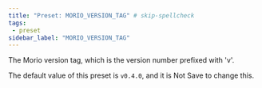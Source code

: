 ```yaml
---
title: "Preset: MORIO_VERSION_TAG" # skip-spellcheck
tags:
 - preset
sidebar_label: "MORIO_VERSION_TAG"
---
```


The Morio version tag, which is the version number prefixed with 'v'.

<Note>

The default value of this preset is `v0.4.0`, and it is <Label style="danger">Not Save</Label> to change this.

</Note>
